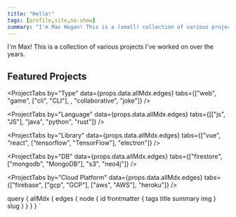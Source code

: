 ```yaml
---
title: "Hello!"
tags: [profile,site,no-show]
summary: "I'm Max Hogan! This is a (small) collection of various projects I've worked on over the years. "
---
```



I'm Max! This is a collection of various projects I've worked on over the years.

<span id="featured"/>
<div class="project-tabs-sticky"><h2>Featured Projects</h2></div>
<ProjectList showImg list={props.data.allMdx.edges} filter="featured" />

<ProjectTabs by="Type" data={props.data.allMdx.edges} tabs={["web", "game", ["cli", "CLI"], , "collaborative", "joke"]} />

<ProjectTabs by="Language" data={props.data.allMdx.edges} tabs={[["js", "JS"], "java", "python", "rust"]} />

<ProjectTabs by="Library" data={props.data.allMdx.edges} tabs={["vue", "react", ["tensorflow", "TensorFlow"], "electron"]} />

<ProjectTabs by="DB" data={props.data.allMdx.edges} tabs={["firestore", ["mongodb", "MongoDB"], "s3", "neo4j"]} />

<ProjectTabs by="Cloud Platform" data={props.data.allMdx.edges} tabs={["firebase", ["gcp", "GCP"], ["aws", "AWS"], "heroku"]} />


query {
allMdx {
edges {
node {
id
frontmatter {
tags
title
summary
img
}
slug
}
}
}
}
`

